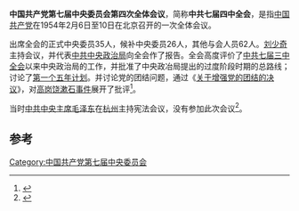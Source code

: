 '''中国共产党第七届中央委员会第四次全体会议'''，简称'''中共七届四中全会'''，是指[[中国共产党|中国共产党]]在1954年2月6日至10日在北京召开的一次全体会议。

出席全会的正式中央委员35人，候补中央委员26人，其他与会人员62人。[[刘少奇|刘少奇]]主持会议，并代表[[中共中央政治局|中共中央政治局]]向全会作了报告。全会高度评价了[[中共七届三中全会|中共七届三中全会]]以来中央政治局的工作，并批准了中央政冶局提出的过度阶段时期的总路线；讨论了[[第一个五年计划|第一个五年计划]]。并讨论党的团结问题，通过《[[关于增强党的团结的决议|关于增强党的团结的决议]]》，对[[高岗饶漱石事件|高岗饶漱石事件]]展开了批评<ref>{{cite news|title=中共七届四中全会简介|url=http://guoqing.china.com.cn/2012-08/29/content_26365154.htm|accessdate=2015-02-10|newspaper=中国网|archive-date=2015-02-10|archive-url=https://web.archive.org/web/20150210121907/http://guoqing.china.com.cn/2012-08/29/content_26365154.htm|dead-url=yes}}</ref>。

当时[[中共中央主席|中共中央主席]][[毛泽东|毛泽东]]在[[杭州|杭州]]主持宪法会议，没有参加此次会议<ref>{{cite news|title=中共四中全会核心议程变迁|url=http://sdxjw.dzwww.com/zlkc/rwsj/201411/t20141111_9877838.htm|accessdate=2015-02-10|newspaper=山东宣讲网|archive-url=https://web.archive.org/web/20150210111645/http://sdxjw.dzwww.com/zlkc/rwsj/201411/t20141111_9877838.htm|archive-date=2015-02-10|dead-url=yes}}</ref>。

==参考==
{{reflist}}
{{中国政治小作品}}
{{中国共产党的重要会议}}

[[Category:中国共产党第七届中央委员会|Category:中国共产党第七届中央委员会]]